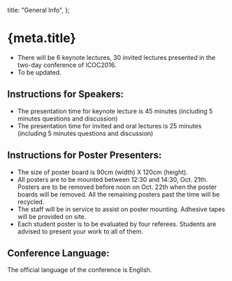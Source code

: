 
  title: "General Info",
};

<Head>
  <title>{`${meta.title} - ICCOC2023`}</title>
</Head>

# {meta.title}

- There will be 6 keynote lectures, 30 invited lectures presented in the two-day conference of ICOC2016.
- To be updated.

## Instructions for Speakers:

- The presentation time for keynote lecture is 45 minutes (including 5 minutes questions and discussion)
- The presentation time for invited and oral lectures is 25 minutes (including 5 minutes questions and discussion)

## Instructions for Poster Presenters:

- The size of poster board is 90cm (width) X 120cm (height).
- All posters are to be mounted between 12:30 and 14:30, Oct. 21th. Posters are to be removed before noon on Oct.
  22th when the poster boards will be removed. All the remaining posters past the time will be recycled.
- The staff will be in service to assist on poster mounting. Adhesive tapes will be provided on site.
- Each student poster is to be evaluated by four referees. Students are advised to present your work to all of them.

## Conference Language:

The official language of the conference is English.
